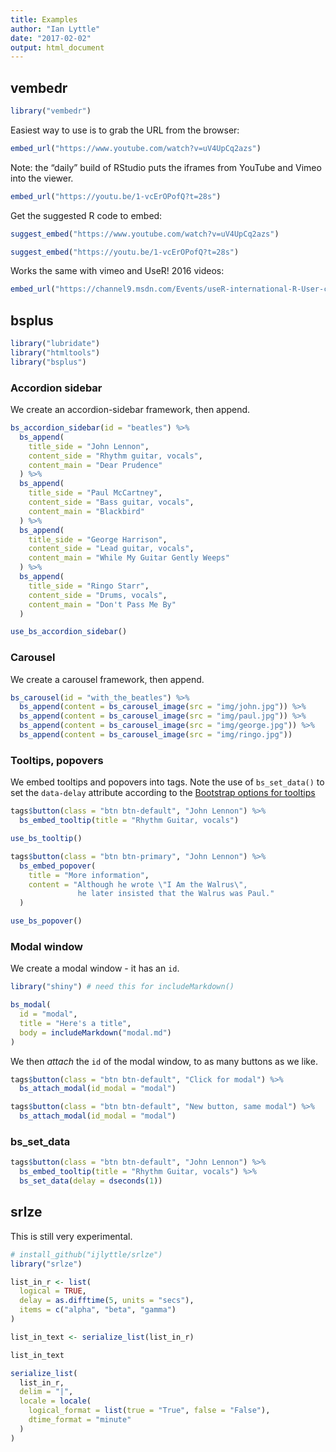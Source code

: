 ```yaml
---
title: Examples
author: "Ian Lyttle"
date: "2017-02-02"
output: html_document
---
```


## vembedr

```r
library("vembedr")
```

Easiest way to use is to grab the URL from the browser:

```r
embed_url("https://www.youtube.com/watch?v=uV4UpCq2azs")
```

Note: the "daily" build of RStudio puts the iframes from YouTube and Vimeo into the viewer.


```r
embed_url("https://youtu.be/1-vcErOPofQ?t=28s")
```

Get the suggested R code to embed:

```r
suggest_embed("https://www.youtube.com/watch?v=uV4UpCq2azs")
```

```r
suggest_embed("https://youtu.be/1-vcErOPofQ?t=28s")
```

Works the same with vimeo and UseR! 2016 videos:

```r
embed_url("https://channel9.msdn.com/Events/useR-international-R-User-conference/useR2016/Introducing-Statistics-with-intRo")
```

## bsplus

```r
library("lubridate")
library("htmltools")
library("bsplus")
```

### Accordion sidebar

We create an accordion-sidebar framework, then append.

```r
bs_accordion_sidebar(id = "beatles") %>%
  bs_append(
    title_side = "John Lennon", 
    content_side = "Rhythm guitar, vocals",
    content_main = "Dear Prudence"
  ) %>%
  bs_append(
    title_side = "Paul McCartney", 
    content_side = "Bass guitar, vocals",
    content_main = "Blackbird"
  ) %>%
  bs_append(
    title_side = "George Harrison", 
    content_side = "Lead guitar, vocals",
    content_main = "While My Guitar Gently Weeps"
  ) %>%
  bs_append(
    title_side = "Ringo Starr", 
    content_side = "Drums, vocals",
    content_main = "Don't Pass Me By"
  ) 

use_bs_accordion_sidebar()
```

### Carousel

We create a carousel framework, then append.

```r
bs_carousel(id = "with_the_beatles") %>%
  bs_append(content = bs_carousel_image(src = "img/john.jpg")) %>%
  bs_append(content = bs_carousel_image(src = "img/paul.jpg")) %>%
  bs_append(content = bs_carousel_image(src = "img/george.jpg")) %>%
  bs_append(content = bs_carousel_image(src = "img/ringo.jpg"))
```

### Tooltips, popovers

We embed tooltips and popovers into tags. Note the use of `bs_set_data()` to set the `data-delay` attribute according to the [Bootstrap options for tooltips](http://getbootstrap.com/javascript/#tooltips-options)

```r
tags$button(class = "btn btn-default", "John Lennon") %>%
  bs_embed_tooltip(title = "Rhythm Guitar, vocals") 

use_bs_tooltip()
```

```r
tags$button(class = "btn btn-primary", "John Lennon") %>%
  bs_embed_popover(
    title = "More information",
    content = "Although he wrote \"I Am the Walrus\", 
               he later insisted that the Walrus was Paul."
  )

use_bs_popover()
```

### Modal window

We create a modal window - it has an `id`.

```r
library("shiny") # need this for includeMarkdown()

bs_modal(
  id = "modal", 
  title = "Here's a title", 
  body = includeMarkdown("modal.md")
)
```

We then *attach* the `id` of the modal window, to as many buttons as we like.

```r
tags$button(class = "btn btn-default", "Click for modal") %>%
  bs_attach_modal(id_modal = "modal")
```

```r
tags$button(class = "btn btn-default", "New button, same modal") %>%
  bs_attach_modal(id_modal = "modal")
```

### bs_set_data

```r
tags$button(class = "btn btn-default", "John Lennon") %>%
  bs_embed_tooltip(title = "Rhythm Guitar, vocals") %>%
  bs_set_data(delay = dseconds(1))
```

## srlze

This is still very experimental.

```r
# install_github("ijlyttle/srlze")
library("srlze")
```

```r
list_in_r <- list(
  logical = TRUE,
  delay = as.difftime(5, units = "secs"),
  items = c("alpha", "beta", "gamma")
)

list_in_text <- serialize_list(list_in_r)

list_in_text
```


```r
serialize_list(
  list_in_r,
  delim = "|",
  locale = locale(
    logical_format = list(true = "True", false = "False"),
    dtime_format = "minute"
  )
)
```